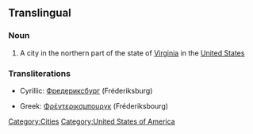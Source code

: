 ==Translingual==

===Noun===
{{wikipedia|Fredericksburg, Virginia}}
{{en-proper noun}}

# A city in the northern part of the state of [[Virginia]] in the [[United States]]

===Transliterations===
{{rfc-header|Transliterations}}
{{top}}
*Cyrillic: [[Фредериксбург]] (Fréderiksburg)
{{mid}}
*Greek: [[Φρέντερικσμπουργκ]] (Fréderiksbourg)
{{bottom}}

[[Category:Cities]]
[[Category:United States of America]]